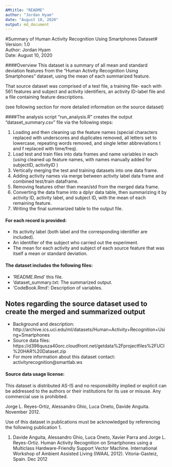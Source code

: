 ```yaml
---
AMtitle: "README"
author: "Jordan Hyam"
date: "August 10, 2020"
output: md_document
---
```



#Summary of Human Activity Recognition Using Smartphones Dataset#
 Version: 1.0  
 Author: Jordan Hyam  
 Date: August 10, 2020  

####Overview
This dataset is a summary of all mean and standard deviation features from the "Human Activity Recognition Using Smartphones" dataset, using the mean of each summarized feature.  

That source dataset was comprised of a test file, a training file- each with 561 features and subject and activity identifiers, an activity ID-label file and a file containing feature descriptions.

(see following section for more detailed information on the source dataset)

####The analysis script "run_analysis.R" creates the output "dataset_summary.csv" file via the following steps: 

1. Loading and then cleaning up the feature names (special characters replaced with underscores and duplicates removed, all letters set to lowercase, repeating words removed, and single letter abbreviations t and f replaced with time/freq).
2. Load test and train files into data frames and name variables in each (using cleaned up feature names, with names manually added for subjectID, activityID )
3. Vertically merging the test and training datasets into one data frame.
4. Adding activity names via merge between activity label data frame and combined test/train dataframe.
5. Removing features other than mean/std from the merged data frame.
6. Converting the data frame into a dplyr data table, then summarizing it by activity ID, activity label, and subject ID, with the mean of each remaining feature.
7. Writing the final summarized table to the output file.

#### For each record is provided:

- Its activity label (both label and the corresponding identifier are included). 
- An identifier of the subject who carried out the experiment.
- The mean for each activity and subject of each source feature that was itself a mean or standard deviation. 

#### The dataset includes the following files:
- 'README.Rmd' this file.
- 'dataset_summary.txt: The summarized output.
- 'CodeBook.Rmd': Description of variables.  
    
## Notes regarding the source dataset used to create the merged and summarized output
 * Background and description: http://archive.ics.uci.edu/ml/datasets/Human+Activity+Recognition+Using+Smartphones
 * Source data files: https://d396qusza40orc.cloudfront.net/getdata%2Fprojectfiles%2FUCI%20HAR%20Dataset.zip
 * For more information about this dataset contact: activityrecognition@smartlab.ws  

#### Source data usage license:
This dataset is distributed AS-IS and no responsibility implied or explicit can be addressed to the authors or their institutions for its use or misuse. Any commercial use is prohibited.

Jorge L. Reyes-Ortiz, Alessandro Ghio, Luca Oneto, Davide Anguita. November 2012.

Use of this dataset in publications must be acknowledged by referencing the following publication 1.  

1. Davide Anguita, Alessandro Ghio, Luca Oneto, Xavier Parra and Jorge L. Reyes-Ortiz. Human Activity Recognition on Smartphones using a Multiclass Hardware-Friendly Support Vector Machine. International Workshop of Ambient Assisted Living (IWAAL 2012). Vitoria-Gasteiz, Spain. Dec 2012




